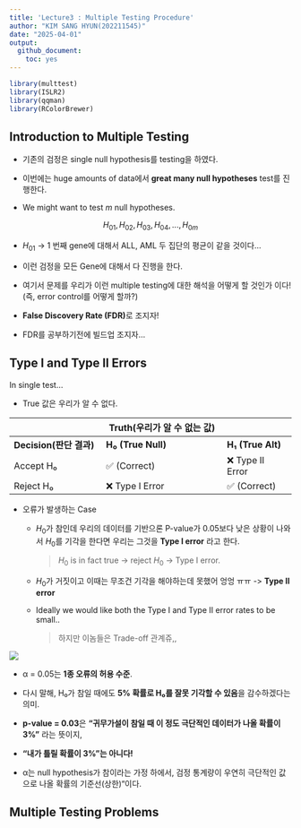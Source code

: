 ```yaml
---
title: 'Lecture3 : Multiple Testing Procedure'
author: "KIM SANG HYUN(202211545)"
date: "2025-04-01"
output: 
  github_document:
    toc: yes
---
```


```r
library(multtest)
library(ISLR2)
library(qqman)
library(RColorBrewer)
```

## Introduction to Multiple Testing

-   기존의 검정은 single null hypothesis를 testing을 하였다.

-   이번에는 huge amounts of data에서 **great many null hypotheses** test를 진행한다.

-   We might want to test $m$ null hypotheses.

$$
H_{01}, H_{02},H_{03},H_{04},...,H_{0m}
$$

-   $H_{01}$ -\> 1 번째 gene에 대해서 ALL, AML 두 집단의 평균이 같을 것이다...

-   이런 검정을 모든 Gene에 대해서 다 진행을 한다.

-   여기서 문제를 우리가 이런 multiple testing에 대한 해석을 어떻게 할 것인가 이다! (즉, error control를 어떻게 할까?)

-   **False Discovery Rate (FDR)**로 조지자!

-   FDR를 공부하기전에 빌드업 조지자...

## Type l and Type ll Errors

In single test...

-   True 값은 우리가 알 수 없다.

|                         | **Truth(우리가 알 수 없는 값)** |                   |
|-------------------------|---------------------------------|-------------------|
| **Decision(판단 결과)** | **H₀ (True Null)**              | **H₁ (True Alt)** |
| Accept H₀               | ✅ (Correct)                    | ❌ Type II Error  |
| Reject H₀               | ❌ Type I Error                 | ✅ (Correct)      |

-   오류가 발생하는 Case

    -   $H_0$가 참인데 우리의 데이터를 기반으론 P-value가 0.05보다 낮은 상황이 나와서 $H_0$를 기각을 한다면 우리는 그것을 **Type I error** 라고 한다.

        > $H_0$ is in fact true -\> reject $H_0$ -\> Type I error.

    -   $H_0$가 거짓이고 이때는 무조건 기각을 해야하는데 못했어 엉엉 ㅠㅠ -\> **Type II error**

    -   Ideally we would like both the Type I and Type II error rates to be small..

        > 하지만 이놈들은 Trade-off 관계쥬,,

![](images/clipboard-753359818.png)

-   α = 0.05는 **1종 오류의 허용 수준**.

-   다시 말해, H₀가 참일 때에도 **5% 확률로 H₀를 잘못 기각할 수 있음**을 감수하겠다는 의미.

-   **p-value = 0.03**은 **"귀무가설이 참일 때 이 정도 극단적인 데이터가 나올 확률이 3%"** 라는 뜻이지,

-   **"내가 틀릴 확률이 3%"는 아니다!**

-   α는 null hypothesis가 참이라는 가정 하에서, 검정 통계량이 우연히 극단적인 값으로 나올 확률의 기준선(상한)"이다.

## Multiple Testing Problems
